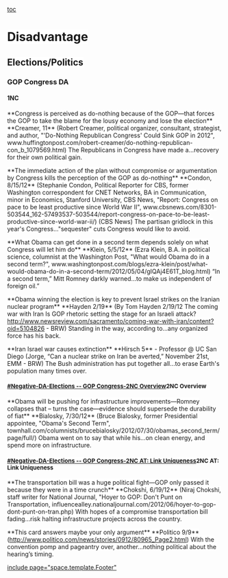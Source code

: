 [[toc]]
=<span style="background-color: #ffffff;">Disadvantage</span>= 
==<span style="background-color: #ffffff;">Elections/Politics</span>== 
===GOP Congress DA=== 
====1NC==== 
<span class="Underline" style="background-color: #ffffff;">**Congress is perceived as do-nothing because of the GOP—that forces the GOP to take the blame for the lousy economy and lose the election**</span>
<span class="Underline" style="background-color: #ffffff;">**Creamer, 11** (Robert Creamer, political organizer, consultant, strategist, and author, "'Do-Nothing Republican Congress' Could Sink GOP in 2012", www.huffingtonpost.com/robert-creamer/do-nothing-republican-con_b_1079569.html)</span>
<span class="Underline" style="background-color: #ffffff;">The Republicans in Congress have made a…recovery for their own political gain.</span>

<span class="Underline" style="background-color: #ffffff;">**The immediate action of the plan without compromise or argumentation by Congress kills the perception of the GOP as do-nothing**</span>
<span class="Underline" style="background-color: #ffffff;">**Condon, 8/15/12** (Stephanie Condon, Political Reporter for CBS, former Washington correspondent for CNET Networks, BA in Communication, minor in Economics, Stanford University, CBS News, "Report: Congress on pace to be least productive since World War II", www.cbsnews.com/8301-503544_162-57493537-503544/report-congress-on-pace-to-be-least-productive-since-world-war-ii/)</span>
<span class="Underline" style="background-color: #ffffff;">(CBS News) The partisan gridlock in this year's Congress…"sequester" cuts Congress would like to avoid. </span>

<span class="Underline" style="background-color: #ffffff;">**What Obama can get done in a second term depends solely on what Congress will let him do**</span>
<span class="Underline" style="background-color: #ffffff;">**Klein, 5/5/12** (Ezra Klein, B.A. in political science, columnist at the Washington Post, "What would Obama do in a second term?", www.washingtonpost.com/blogs/ezra-klein/post/what-would-obama-do-in-a-second-term/2012/05/04/gIQAj4E61T_blog.html)</span>
<span class="Underline" style="background-color: #ffffff;">“In a second term,” Mitt Romney darkly warned…to make us independent of foreign oil.”</span>

<span class="Underline" style="background-color: #ffffff;">**Obama winning the election is key to prevent Israel strikes on the Iranian nuclear program** </span>
<span class="Underline" style="background-color: #ffffff;">**Hayden 2/19** (By Tom Hayden 2/19/12 The coming war with Iran Is GOP rhetoric setting the stage for an Israeli attack?[[http://www.newsreview.com/sacramento/coming-war-with-iran/content?oid=5104826]] - BRW)</span>
<span class="Underline" style="background-color: #ffffff;">Standing in the way, according to…any organized force has his back. </span>

<span class="Underline" style="background-color: #ffffff;">**Iran Israel war causes extinction**</span>
<span class="Underline" style="background-color: #ffffff;">**Hirsch 5** - Professor @ UC San Diego (Jorge, “Can a nuclear strike on Iran be averted,” November 21st, EMM - BRW)</span>
<span class="Underline" style="background-color: #ffffff;">The Bush administration has put together all…to erase Earth's population many times over. </span>

====<span style="background-color: #ffffff; font-size: 13.333333015441895px;">[[#Negative-DA-Elections -- GOP Congress-2NC Overview]]<span class="Underline">2NC Overview</span></span>==== 
<span class="Underline" style="background-color: #ffffff;">**Obama will be pushing for infrastructure improvements—Romney collapses that – turns the case—evidence should supersede the durability of fiat** </span>
<span class="Underline" style="background-color: #ffffff;">**Bialosky, 7/30/12** (Bruce Bialosky, former Presidential appointee, "Obama's Second Term", townhall.com/columnists/brucebialosky/2012/07/30/obamas_second_term/page/full/)</span>
<span class="Underline" style="background-color: #ffffff;">Obama went on to say that while his…on clean energy, and spend more on infrastructure.</span>

====<span style="background-color: #ffffff; font-size: 13.333333015441895px;">[[#Negative-DA-Elections -- GOP Congress-2NC AT: Link Uniqueness]]<span class="Underline">2NC AT: Link Uniqueness</span></span>==== 
<span class="Underline" style="background-color: #ffffff;">**The transportation bill was a huge political fight—GOP only passed it because they were in a time crunch** </span>
<span class="Underline" style="background-color: #ffffff;">**Chokshi, 6/19/12** (Niraj Chokshi, staff writer for National Journal, "Hoyer to GOP: Don't Punt on Transportation, influencealley.nationaljournal.com/2012/06/hoyer-to-gop-dont-punt-on-tran.php)</span>
<span class="Underline" style="background-color: #ffffff;">With hopes of a compromise transportation bill fading…risk halting infrastructure projects across the country. </span>

<span class="Underline" style="background-color: #ffffff;">**This card answers maybe your only argument**</span>
<span class="Underline" style="background-color: #ffffff;">**Politico 9/9** ([[http://www.politico.com/news/stories/0912/80965_Page2.html]]) </span>
<span class="Underline" style="background-color: #ffffff;">With the convention pomp and pageantry over, another…nothing political about the hearing’s timing.</span>


[[include page="space.template.Footer"]]